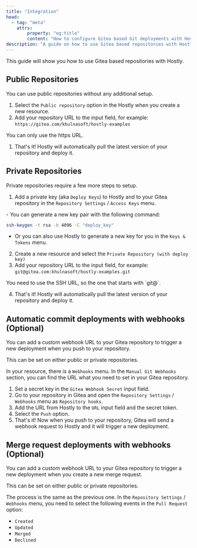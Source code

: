 ```yaml
---
title: "Integration"
head:
  - tag: "meta"
    attrs:
        property: "og:title"
        content: "How to configure Gitea based Git deployments with Hostly"
description: "A guide on how to use Gitea based repositories with Hostly."
---
```




This guide will show you how to use Gitea based repositories with Hostly.

## Public Repositories

You can use public repositories without any additional setup.

1. Select the `Public repository` option in the Hostly when you create a new resource.
2. Add your repository URL to the input field, for example: `https://gitea.com/khulnasoft/hostly-examples`

<Aside type="caution">You can only use the https URL.</Aside>

1. That's it! Hostly will automatically pull the latest version of your repository and deploy it.

## Private Repositories

Private repositories require a few more steps to setup.

1. Add a private key (aka `Deploy Keys`) to Hostly and to your Gitea repository in the `Repository Settings` / `Access Keys` menu.

<Aside type="caution">
  - You can generate a new key pair with the following command: 
  
  ```bash
  ssh-keygen -t rsa -b 4096 -C "deploy_key" 
  ```

  - Or you can also use Hostly to generate a new key for you in the `Keys & Tokens` menu.
</Aside>

2. Create a new resource and select the `Private Repository (with deploy key)`
3. Add your repository URL to the input field, for example: `git@gitea.com:khulnasoft/hostly-examples.git`

<Aside type="caution">You need to use the SSH URL, so the one that starts with `git@`.</Aside>

4. That's it! Hostly will automatically pull the latest version of your repository and deploy it.

## Automatic commit deployments with webhooks (Optional)

You can add a custom webhook URL to your Gitea repository to trigger a new deployment when you push to your repository.

<Aside type="caution">This can be set on either public or private repositories.</Aside>

In your resource, there is a `Webhooks` menu. In the `Manual Git Webhooks` section, you can find the URL what you need to set in your Gitea repository.

1. Set a secret key in the `Gitea Webhook Secret` input field.
2. Go to your repository in Gitea and open the `Repository Settings` / `Webhooks` menu as `Repository hooks`.
3. Add the URL from Hostly to the `URL` input field and the secret token.
4. Select the `Push` option.
5. That's it! Now when you push to your repository, Gitea will send a webhook request to Hostly and it will trigger a new deployment.

## Merge request deployments with webhooks (Optional)

You can add a custom webhook URL to your Gitea repository to trigger a new deployment when you create a new merge request.

<Aside type="caution">This can be set on either public or private repositories.</Aside>

The process is the same as the previous one. In the `Repository Settings` / `Webhooks` menu, you need to select the following events in the `Pull Request` option:

- `Created`
- `Updated`
- `Merged`
- `Declined`
